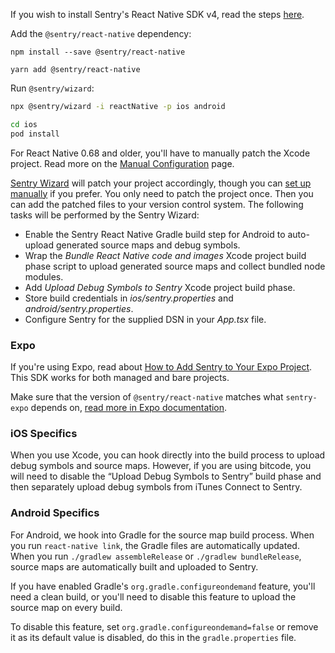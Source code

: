 <Note>

If you wish to install Sentry's React Native SDK v4, read the steps [here](/platforms/react-native/troubleshooting#set-up-skd-v4-with-react-native-069-or-higher).

</Note>

Add the `@sentry/react-native` dependency:

```npm
npm install --save @sentry/react-native
```

```yarn
yarn add @sentry/react-native
```

Run `@sentry/wizard`:

```bash
npx @sentry/wizard -i reactNative -p ios android

cd ios
pod install
```

<Note>

For React Native 0.68 and older, you'll have to manually patch the Xcode project. Read more on the [Manual Configuration](/platforms/react-native/manual-setup/manual-setup/) page.

</Note>

[Sentry Wizard](https://github.com/getsentry/sentry-wizard) will patch your project accordingly, though you can [set up manually](/platforms/react-native/manual-setup/manual-setup/) if you prefer. You only need to patch the project once. Then you can add the patched files to your version control system.
The following tasks will be performed by the Sentry Wizard:

- Enable the Sentry React Native Gradle build step for Android to auto-upload generated source maps and debug symbols.
- Wrap the _Bundle React Native code and images_ Xcode project build phase script to upload generated source maps and collect bundled node modules.
- Add _Upload Debug Symbols to Sentry_ Xcode project build phase.
- Store build credentials in _*ios/sentry.properties*_ and _*android/sentry.properties*_.
- Configure Sentry for the supplied DSN in your _*App.tsx*_ file.

### Expo

If you're using Expo, read about [How to Add Sentry to Your Expo Project](https://docs.expo.io/guides/using-sentry/). This SDK works for both managed and bare projects.

<Note>

Make sure that the version of `@sentry/react-native` matches what `sentry-expo` depends on, [read more in Expo documentation](https://docs.expo.io/guides/using-sentry/).

</Note>

### iOS Specifics

When you use Xcode, you can hook directly into the build process to upload debug symbols and source maps. However, if you are using bitcode, you will need to disable the “Upload Debug Symbols to Sentry” build phase and then separately upload debug symbols from iTunes Connect to Sentry.

### Android Specifics

For Android, we hook into Gradle for the source map build process. When you run `react-native link`, the Gradle files are automatically updated. When you run `./gradlew assembleRelease` or `./gradlew bundleRelease`, source maps are automatically built and uploaded to Sentry.

If you have enabled Gradle's `org.gradle.configureondemand` feature, you'll need a clean build, or you'll need to disable this feature to upload the source map on every build.

To disable this feature, set `org.gradle.configureondemand=false` or remove it as its default value is disabled, do this in the `gradle.properties` file.
